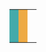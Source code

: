 {| border="0" cellspacing="0" cellmargin="0" cellpadding="0"
| style="background-color:#44aaaa; width: {{#if:{{{r1voteswidth|}}}|{{{r1voteswidth|0ex}}}|{{#expr:(({{{r1votes}}}/{{{fullwidthvotes}}}*{{{fullwidth|40}}})round 2)}}{{{widthunit|ex}}} }}" | &#8203;
| style="background-color:#eeaa44; width: {{#if:{{{r1voteswidth|}}}|{{{transfervoteswidth|0ex}}}|{{#expr:(({{{maxvotes}}}/{{{fullwidthvotes}}}*{{{fullwidth|40}}})round 2)-(({{{r1votes}}}/{{{fullwidthvotes}}}*{{{fullwidth|40}}})round 2)}}{{{widthunit|ex}}} }}" | &#8203;
|
|}
<noinclude>
{{documentation}}
[[Category:选举及公投讯息框模板|{{PAGENAME}}]]
</noinclude>